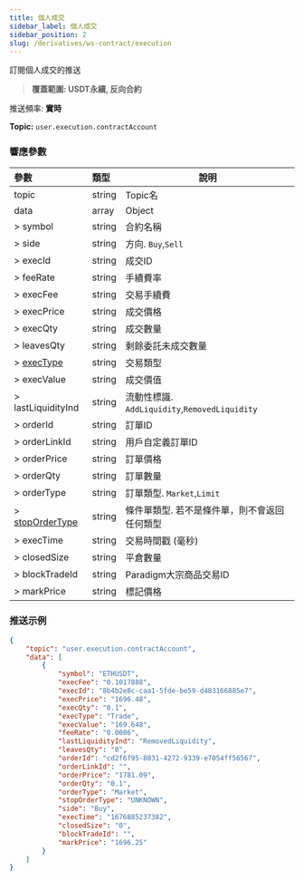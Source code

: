 ```yaml
---
title: 個人成交
sidebar_label: 個人成交
sidebar_position: 2
slug: /derivatives/ws-contract/execution
---
```


訂閱個人成交的推送
> **覆蓋範圍: USDT永續, 反向合約**

推送頻率: **實時**

**Topic:**
`user.execution.contractAccount`

### 響應參數
| 參數 | 類型 | 說明|
|:----- |:-----|----- |
|topic |string |Topic名 |
|data |array |Object |
|> symbol |string |合約名稱 |
|> side |string |方向. `Buy`,`Sell` |
|> execId |string |成交ID |
|> feeRate |string |手續費率 |
|> execFee |string |交易手續費 |
|> execPrice |string |成交價格 |
|> execQty |string |成交數量 |
|> leavesQty |string |剩餘委託未成交數量 |
|> [execType](../enum#exectype) |string |交易類型 |
|> execValue |string |成交價值 |
|> lastLiquidityInd |string |流動性標識. `AddLiquidity`,`RemovedLiquidity` |
|> orderId |string |訂單ID |
|> orderLinkId |string |用戶自定義訂單ID |
|> orderPrice |string |訂單價格 |
|> orderQty |string |訂單數量 |
|> orderType |string |訂單類型. `Market`,`Limit` |
|> [stopOrderType](../enum#stopordertype) |string |條件單類型. 若不是條件單，則不會返回任何類型 |
|> execTime |string |交易時間戳 (毫秒) |
|> closedSize |string |平倉數量 |
|> blockTradeId |string |Paradigm大宗商品交易ID|
|> markPrice |string |標記價格 |

### 推送示例

```json
{
    "topic": "user.execution.contractAccount",
    "data": [
        {
            "symbol": "ETHUSDT",
            "execFee": "0.1017888",
            "execId": "8b4b2e8c-caa1-5fde-be59-d483166885e7",
            "execPrice": "1696.48",
            "execQty": "0.1",
            "execType": "Trade",
            "execValue": "169.648",
            "feeRate": "0.0006",
            "lastLiquidityInd": "RemovedLiquidity",
            "leavesQty": "0",
            "orderId": "cd2f6f95-8031-4272-9339-e7054ff56567",
            "orderLinkId": "",
            "orderPrice": "1781.09",
            "orderQty": "0.1",
            "orderType": "Market",
            "stopOrderType": "UNKNOWN",
            "side": "Buy",
            "execTime": "1676885237382",
            "closedSize": "0",
            "blockTradeId": "",
            "markPrice": "1696.25"
        }
    ]
}
```
